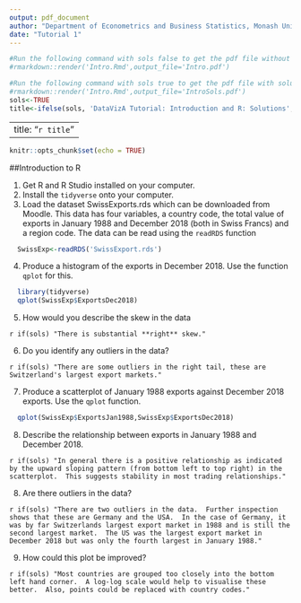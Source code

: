 ```yaml
---
output: pdf_document
author: "Department of Econometrics and Business Statistics, Monash University"
date: "Tutorial 1"
---
```


```r
#Run the following command with sols false to get the pdf file without solutions
#rmarkdown::render('Intro.Rmd',output_file='Intro.pdf')

#Run the following command with sols true to get the pdf file with solutions
#rmarkdown::render('Intro.Rmd',output_file='IntroSols.pdf')
sols<-TRUE
title<-ifelse(sols, 'DataVizA Tutorial: Introduction and R: Solutions','DataVizA Tutorial: Introduction and R')
```

---
title: "`r title`"
---

```r
knitr::opts_chunk$set(echo = TRUE)

```

##Introduction to R

  1. Get R and R Studio installed on your computer.
  2. Install the `tidyverse` onto your computer.
  3. Load the dataset SwissExports.rds which can be downloaded from Moodle.  This data has four variables, a country code, the total value of exports in January 1988 and December 2018 (both in Swiss Francs) and a region code. The data can be read using the `readRDS` function

```r
  SwissExp<-readRDS('SwissExport.rds')
```
  
  4. Produce a histogram of the exports in December 2018.  Use the function `qplot` for this.
  
```r
  library(tidyverse)
  qplot(SwissExp$ExportsDec2018)
```
  
  5. How would you describe the skew in the data
  
`r if(sols) "There is substantial **right** skew."`

  6. Do you identify any outliers in the data?
  
`r if(sols) "There are some outliers in the right tail, these are Switzerland's largest export markets."`
  
  7. Produce a scatterplot of January 1988 exports against December 2018 exports. Use the `qplot` function.

```r
  qplot(SwissExp$ExportsJan1988,SwissExp$ExportsDec2018)
```

  8. Describe the relationship between exports in January 1988 and December 2018.  
  
`r if(sols) "In general there is a positive relationship as indicated by the upward sloping pattern (from bottom left to top right) in the scatterplot.  This suggests stability in most trading relationships."`

  8. Are there outliers in the data?  
  
`r if(sols) "There are two outliers in the data.  Further inspection shows that these are Germany and the USA.  In the case of Germany, it was by far Switzerlands largest export market in 1988 and is still the second largest market.  The US was the largest export market in December 2018 but was only the fourth largest in January 1988."`

  9. How could this plot be improved?
  
`r if(sols) "Most countries are grouped too closely into the bottom left hand corner.  A log-log scale would help to visualise these better.  Also, points could be replaced with country codes."`

  